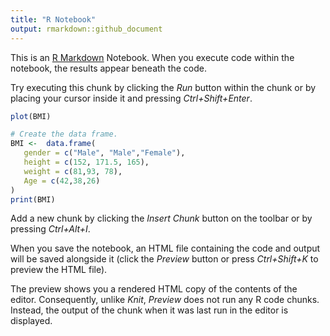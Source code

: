 ---
title: "R Notebook"
output: rmarkdown::github_document
---

This is an [R Markdown](http://rmarkdown.rstudio.com) Notebook. When you execute code within the notebook, the results appear beneath the code. 

Try executing this chunk by clicking the *Run* button within the chunk or by placing your cursor inside it and pressing *Ctrl+Shift+Enter*. 

```{r}
plot(BMI)
```

```{r}
# Create the data frame.
BMI <- 	data.frame(
   gender = c("Male", "Male","Female"), 
   height = c(152, 171.5, 165), 
   weight = c(81,93, 78),
   Age = c(42,38,26)
)
print(BMI)
```

Add a new chunk by clicking the *Insert Chunk* button on the toolbar or by pressing *Ctrl+Alt+I*.

When you save the notebook, an HTML file containing the code and output will be saved alongside it (click the *Preview* button or press *Ctrl+Shift+K* to preview the HTML file).

The preview shows you a rendered HTML copy of the contents of the editor. Consequently, unlike *Knit*, *Preview* does not run any R code chunks. Instead, the output of the chunk when it was last run in the editor is displayed.
